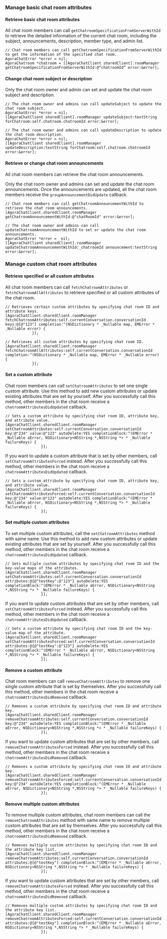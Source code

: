 <PlatformWrapper platform="ios">

### Manage basic chat room attributes

#### Retrieve basic chat room attributes

All chat room members can call `getChatroomSpecificationFromServerWithId` to retrieve the detailed information of the current chat room, including the subject, announcements, description, member type, and admin list.

```objc
// Chat room members can call getChatroomSpecificationFromServerWithId to get the information of the specified chat room.
AgoraChatError *error = nil;
AgoraChatroom *chatroom = [[AgoraChatClient sharedClient].roomManager getChatroomSpecificationFromServerWithId:@“chatroomId” error:&error];
```

#### Change chat room subject or description
Only the chat room owner and admin can set and update the chat room subject and description.

```objc
// The chat room owner and admins can call updateSubject to update the chat room subject.
AgoraChatError *error = nil;
[[AgoraChatClient sharedClient].roomManager updateSubject:textString forChatroom:self.chatroom.chatroomId error:&error];

// The chat room owner and admins can call updateDescription to update the chat room description.
AgoraChatError *error = nil;
[[AgoraChatClient sharedClient].roomManager updateDescription:textString forChatroom:self.chatroom.chatroomId error:&error];
```

#### Retrieve or change chat room announcements

All chat room members can retrieve the chat room announcements.

Only the chat room owner and admins can set and update the chat room announcements. Once the announcements are updated, all the chat room members receive the `groupAnnouncementDidUpdate` callback.

```objc
// Chat room members can call getChatroomAnnouncementWithId to retrieve the chat room announcements.
[AgoraChatClient.sharedClient.roomManager getChatroomAnnouncementWithId:@"chatRoomId" error:&error];

// The chat room owner and admins can call updateChatroomAnnouncementWithId to set or update the chat room announcements.
AgoraChatError *error =  nil;
[[AgoraChatClient sharedClient].roomManager updateChatroomAnnouncementWithId:_chatroomId announcement:textString error:&error];
```

### Manage custom chat room attributes

#### Retrieve specified or all custom attributes
All chat room members can call `fetchChatroomAttributes` or `fetchChatroomAllAttributes` to retrieve specified or all custom attributes of the chat room.

```objc
// Retrieves certain custom attributes by specifying chat room ID and attribute keys.
[AgoraChatClient.sharedClient.roomManager fetchChatroomAttributes:self.currentConversation.conversationId keys:@[@"123"] completion:^(NSDictionary * _Nullable map, EMError * _Nullable error) {
            }];

// Retrieves all custom attributes by specifying chat room ID.
[AgoraChatClient.sharedClient.roomManager fetchChatroomAllAttributes:self.currentConversation.conversationId completion:^(NSDictionary * _Nullable map, EMError * _Nullable error) {
            }];
```


#### Set a custom attribute
Chat room members can call `setChatroomAttributes` to set one single custom attribute. Use this method to add new custom attributes or update existing attributes that are set by yourself. After you successfully call this method, other members in the chat room receive a `chatroomAttributesDidUpdated` callback.

```objc
// Sets a custom attribute by specifying chat room ID, attribute key, and attribute value.
[AgoraChatClient.sharedClient.roomManager setChatroomAttributes:self.currentConversation.conversationId key:@"234" value:@"123" autoDelete:YES completionBlock:^(EMError * _Nullable aError, NSDictionary<NSString *,NSString *> * _Nullable failureKeys) {
                }];
```

If you want to update a custom attribute that is set by other members, call `setChatroomAttributesForced` instead. After you successfully call this method, other members in the chat room receive a `chatroomAttributesDidUpdated` callback.

```objc
// Sets a custom attribute by specifying chat room ID, attribute key, and attribute value.
[AgoraChatClient.sharedClient.roomManager setChatroomAttributesForced:self.currentConversation.conversationId key:@"234" value:@"123" autoDelete:YES completionBlock:^(EMError * _Nullable aError, NSDictionary<NSString *,NSString *> * _Nullable failureKeys) {
                }];
```


#### Set multiple custom attributes
To set multiple custom attributes, call the `setChatroomAttributes` method with same name. Use this method to add new custom attributes or update existing attributes that are set by yourself. After you successfully call this method, other members in the chat room receive a `chatroomAttributesDidUpdated` callback.

```objc
// Sets multiple custom attributes by specifying chat room ID and the key-value maps of the attributes.
[AgoraChatClient.sharedClient.roomManager setChatroomAttributes:self.currentConversation.conversationId attributes:@{@"testKey":@"123"} autoDelete:YES completionBlock:^(EMError * _Nullable aError, NSDictionary<NSString *,NSString *> * _Nullable failureKeys) {
                }];
```

If you want to update custom attributes that are set by other members, call `setChatroomAttributesForced` instead. After you successfully call this method, other members in the chat room receive a `chatroomAttributesDidUpdated` callback.

```objc
// Sets a custom attribute by specifying chat room ID and the key-value map of the attribute.
[AgoraChatClient.sharedClient.roomManager setChatroomAttributesForced:self.currentConversation.conversationId attributes:@{@"testKey":@"123"} autoDelete:YES completionBlock:^(EMError * _Nullable aError, NSDictionary<NSString *,NSString *> * _Nullable failureKeys) {
                }];
```


#### Remove a custom attribute
Chat room members can call `removeChatroomAttributes` to remove one single custom attribute that is set by themselves. After you successfully call this method, other members in the chat room receive a `chatroomAttributesDidRemoved` callback.

```objc
// Removes a custom attribute by specifying chat room ID and attribute key.
[AgoraChatClient.sharedClient.roomManager removeChatroomAttributes:self.currentConversation.conversationId key:@"234" autoDelete:YES completionBlock:^(EMError * _Nullable aError, NSDictionary<NSString *,NSString *> * _Nullable failureKeys) {
                }];
```

If you want to update custom attributes that are set by other members, call `removeChatroomAttributesForced` instead. After you successfully call this method, other members in the chat room receive a `chatroomAttributesDidRemoved` callback.

```objc
// Removes a custom attribute by specifying chat room ID and attribute key.
[AgoraChatClient.sharedClient.roomManager removeChatroomAttributesForced:self.currentConversation.conversationId key:@"234" autoDelete:YES completionBlock:^(EMError * _Nullable aError, NSDictionary<NSString *,NSString *> * _Nullable failureKeys) {
                }];
```

#### Remove multiple custom attributes
To remove multiple custom attributes, chat room members can call the `removeChatroomAttributes` method with same name to remove multiple custom attributes that are set by themselves. After you successfully call this method, other members in the chat room receive a  `chatroomAttributesDidRemoved` callback.

```objc
// Removes multiple custom attributes by specifying chat room ID and the attribute key list.
[AgoraChatClient.sharedClient.roomManager removeChatroomAttributes:self.currentConversation.conversationId attributes:@[@"testKey"] completionBlock:^(EMError * _Nullable aError, NSDictionary<NSString *,NSString *> * _Nullable failureKeys) {
                }];
```

If you want to update custom attributes that are set by other members, call `removeChatroomAttributesForced` instead. After you successfully call this method, other members in the chat room receive a `chatroomAttributesDidRemoved` callback.

```objc
// Removes multiple custom attributes by specifying chat room ID and the attribute key list.
[AgoraChatClient.sharedClient.roomManager removeChatroomAttributesForced:self.currentConversation.conversationId attributes:@[@"testKey"] completionBlock:^(EMError * _Nullable aError, NSDictionary<NSString *,NSString *> * _Nullable failureKeys) {
                }];
```


</PlatformWrapper>